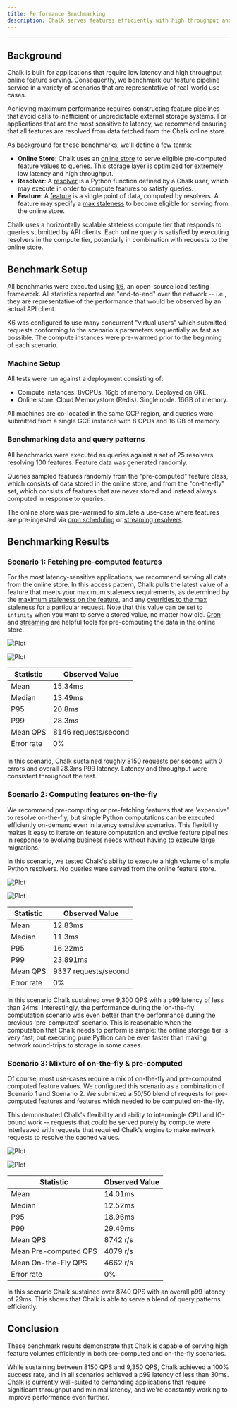 ```yaml
---
title: Performance Benchmarking
description: Chalk serves features efficiently with high throughput and low latency
---
```


---


## Background

Chalk is built for applications that require low latency and high throughput online feature serving.
Consequently, we benchmark our feature pipeline service in a variety of scenarios that are representative of
real-world use cases.

Achieving maximum performance requires constructing feature pipelines that avoid
calls to inefficient or unpredictable external storage systems. For applications that are the most sensitive
to latency, we recommend ensuring that all features are resolved from data fetched from the Chalk online store.

As background for these benchmarks, we'll define a few terms:

- **Online Store**: Chalk uses an [online store](/docs/architecture) to serve eligible pre-computed feature values to queries. This storage layer is optimized for extremely low latency and high throughput.
- **Resolver**: A [resolver](/docs/resolver-overview) is a Python function defined by a Chalk user, which may execute in order to compute features to satisfy queries.
- **Feature**: A [feature](/docs/features) is a single point of data, computed by resolvers. A feature may specify a [max staleness](/docs/query-caching) to become eligible for serving from the online store.

Chalk uses a horizontally scalable stateless compute tier that responds to queries submitted by API clients.
Each online query is satisfied by executing resolvers in the compute tier, potentially in combination
with requests to the online store.

## Benchmark Setup

All benchmarks were executed using [k6](https://k6.io/), an open-source load testing framework.
All statistics reported are "end-to-end" over the network -- i.e., they are representative of the performance
that would be observed by an actual API client.

K6 was configured to use many concurrent "virtual users" which submitted requests conforming to the scenario's
parameters sequentially as fast as possible. The compute instances were pre-warmed prior to the beginning
of each scenario.

### Machine Setup

All tests were run against a deployment consisting of:

- Compute instances: 8vCPUs, 16gb of memory. Deployed on GKE.
- Online store: Cloud Memorystore (Redis). Single node. 16GB of memory.

All machines are co-located in the same GCP region, and queries were submitted from a single GCE instance with 8 CPUs and 16 GB of memory.

### Benchmarking data and query patterns

All benchmarks were executed as queries against a set of 25 resolvers resolving 100 features. Feature data was
generated randomly.

Queries sampled features randomly from the "pre-computed" feature class, which consists of data stored in the online store,
and from the "on-the-fly" set, which consists of features that are never stored and instead always computed in response to queries.

The online store was pre-warmed to simulate a use-case where features are pre-ingested via
[cron scheduling](/docs/resolver-cron) or [streaming resolvers](/docs/streams).

## Benchmarking Results

### Scenario 1: Fetching pre-computed features

For the most latency-sensitive applications, we recommend serving all data from the online store. In this access
pattern, Chalk pulls the latest value of a feature that meets your maximum staleness requirements, as determined by
the [maximum staleness on the feature](/docs/query-caching), and any [overrides to the max staleness](/docs/query-caching#example)
for a particular request. Note that this value can be set to `infinity` when you want to serve a stored value,
no matter how old. [Cron](/docs/resolver-cron) and [streaming](/docs/streams)
are helpful tools for pre-computing the data in the online store.

![Plot](/img/output/output-a.svg)



![Plot](/img/output/output-rps-a.svg)

|Statistic|Observed Value|
|-|-|
|Mean|15.34ms|
|Median|13.49ms|
|P95|20.8ms|
|P99|28.3ms|
|Mean QPS|8146 requests/second|
|Error rate|0%|

In this scenario, Chalk sustained roughly 8150 requests per second with 0 errors and overall 28.3ms P99 latency. Latency
and throughput were consistent throughout the test.

### Scenario 2: Computing features on-the-fly

We recommend pre-computing or pre-fetching features that are 'expensive' to resolve on-the-fly, but simple
Python computations can be executed efficiently on-demand even in latency sensitive scenarios. This flexibility
makes it easy to iterate on feature computation and evolve feature pipelines in response to evolving business needs
without having to execute large migrations.

In this scenario, we tested Chalk's ability to execute a high volume of simple Python resolvers. No queries were
served from the online feature store.

![Plot](/img/output/output-b.svg)


![Plot](/img/output/output-rps-b.svg)

|Statistic|Observed Value|
|-|-|
|Mean|12.83ms|
|Median|11.3ms|
|P95|16.22ms|
|P99|23.891ms|
|Mean QPS|9337 requests/second|
|Error rate|0%|

In this scenario Chalk sustained over 9,300 QPS with a p99 latency of less than 24ms. Interestingly, the performance during the
'on-the-fly' computation scenario was even better than the performance during the previous 'pre-computed' scenario.
This is reasonable when the computation that Chalk needs to perform is simple: the online storage tier is very fast,
but executing pure Python can be even faster than making network round-trips to storage in some cases.

### Scenario 3: Mixture of on-the-fly & pre-computed

Of course, most use-cases require a mix of on-the-fly and pre-computed computed feature values. We configured this scenario
as a combination of Scenario 1 and Scenario 2. We submitted a 50/50 blend of
requests for pre-computed features and features which needed to be computed on-the-fly.

This demonstrated Chalk's flexibility and ability to intermingle CPU and IO-bound work -- requests that could be
served purely by compute were interleaved with requests that required Chalk's engine to make network requests to
resolve the cached values.

![Plot](/img/output/output-c.svg)

![Plot](/img/output/output-rps-c.svg)

|Statistic|Observed Value|
|-|-|
|Mean|14.01ms|
|Median|12.52ms|
|P95|18.96ms|
|P99|29.49ms|
|Mean QPS|8742 r/s|
|Mean Pre-computed QPS|4079 r/s|
|Mean On-the-Fly QPS|4662 r/s|
|Error rate|0%|

In this scenario Chalk sustained over 8740 QPS with an overall p99 latency of 29ms.
This shows that Chalk is able to serve a blend of query patterns efficiently.

## Conclusion

These benchmark results demonstrate that Chalk is capable of serving high feature volumes efficiently in both
pre-computed and on-the-fly scenarios.

While sustaining between 8150 QPS and 9,350 QPS, Chalk achieved a 100% success rate, and in all scenarios achieved
a p99 latency of less than 30ms. Chalk is currently well-suited to demanding applications
that require significant throughput and minimal latency, and we're constantly working to improve
performance even further.





